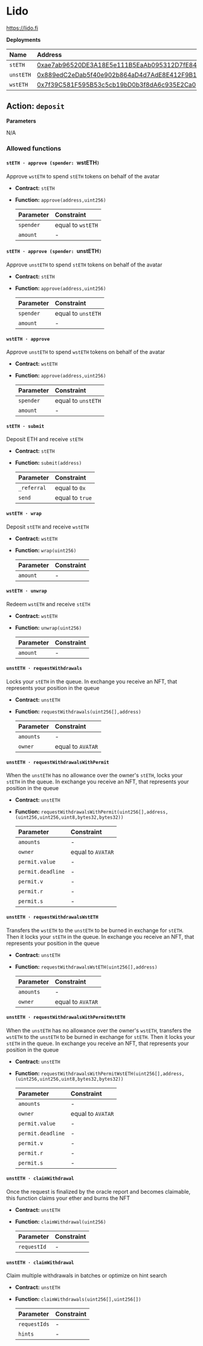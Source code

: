 # Lido

https://lido.fi

**Deployments**

| Name      | Address                                                                                                               |
| :-------- | :-------------------------------------------------------------------------------------------------------------------- |
| `stETH`   | [0xae7ab96520DE3A18E5e111B5EaAb095312D7fE84](https://etherscan.io/address/0xae7ab96520DE3A18E5e111B5EaAb095312D7fE84) |
| `unstETH` | [0x889edC2eDab5f40e902b864aD4d7AdE8E412F9B1](https://etherscan.io/address/0x889edC2eDab5f40e902b864aD4d7AdE8E412F9B1) |
| `wstETH`  | [0x7f39C581F595B53c5cb19bD0b3f8dA6c935E2Ca0](https://etherscan.io/address/0x7f39C581F595B53c5cb19bD0b3f8dA6c935E2Ca0) |

## Action: `deposit`

**Parameters**

N/A

### Allowed functions

#### `stETH · approve (spender: `wstETH`)`

Approve `wstETH` to spend `stETH` tokens on behalf of the avatar

- **Contract:** `stETH`
- **Function:** `approve(address,uint256)`

  | Parameter | Constraint        |
  | :-------- | :---------------- |
  | `spender` | equal to `wstETH` |
  | `amount`  | -                 |

#### `stETH · approve (spender: `unstETH`)`

Approve `unstETH` to spend `stETH` tokens on behalf of the avatar

- **Contract:** `stETH`
- **Function:** `approve(address,uint256)`

  | Parameter | Constraint         |
  | :-------- | :----------------- |
  | `spender` | equal to `unstETH` |
  | `amount`  | -                  |

#### `wstETH · approve`

Approve `unstETH` to spend `wstETH` tokens on behalf of the avatar

- **Contract:** `wstETH`
- **Function:** `approve(address,uint256)`

  | Parameter | Constraint         |
  | :-------- | :----------------- |
  | `spender` | equal to `unstETH` |
  | `amount`  | -                  |

#### `stETH · submit`

Deposit ETH and receive `stETH`

- **Contract:** `stETH`
- **Function:** `submit(address)`

  | Parameter   | Constraint      |
  | :---------- | :-------------- |
  | `_referral` | equal to `0x`   |
  | `send`      | equal to `true` |

#### `wstETH · wrap`

Deposit `stETH` and receive `wstETH`

- **Contract:** `wstETH`
- **Function:** `wrap(uint256)`

  | Parameter | Constraint |
  | :-------- | :--------- |
  | `amount`  | -          |

#### `wstETH · unwrap`

Redeem `wstETH` and receive `stETH`

- **Contract:** `wstETH`
- **Function:** `unwrap(uint256)`

  | Parameter | Constraint |
  | :-------- | :--------- |
  | `amount`  | -          |

#### `unstETH · requestWithdrawals`

Locks your `stETH` in the queue. In exchange you receive an NFT, that represents your position in the queue

- **Contract:** `unstETH`
- **Function:** `requestWithdrawals(uint256[],address)`

  | Parameter | Constraint        |
  | :-------- | :---------------- |
  | `amounts` | -                 |
  | `owner`   | equal to `AVATAR` |

#### `unstETH · requestWithdrawalsWithPermit`

When the `unstETH` has no allowance over the owner's `stETH`, locks your `stETH` in the queue. In exchange you receive an NFT, that represents your position in the queue

- **Contract:** `unstETH`
- **Function:** `requestWithdrawalsWithPermit(uint256[],address,(uint256,uint256,uint8,bytes32,bytes32))`

  | Parameter         | Constraint        |
  | :---------------- | :---------------- |
  | `amounts`         | -                 |
  | `owner`           | equal to `AVATAR` |
  | `permit.value`    | -                 |
  | `permit.deadline` | -                 |
  | `permit.v`        | -                 |
  | `permit.r`        | -                 |
  | `permit.s`        | -                 |

#### `unstETH · requestWithdrawalsWstETH`

Transfers the `wstETH` to the `unstETH` to be burned in exchange for `stETH`. Then it locks your `stETH` in the queue. In exchange you receive an NFT, that represents your position in the queue

- **Contract:** `unstETH`
- **Function:** `requestWithdrawalsWstETH(uint256[],address)`

  | Parameter | Constraint        |
  | :-------- | :---------------- |
  | `amounts` | -                 |
  | `owner`   | equal to `AVATAR` |

#### `unstETH · requestWithdrawalsWithPermitWstETH`

When the `unstETH` has no allowance over the owner's `wstETH`, transfers the `wstETH` to the `unstETH` to be burned in exchange for `stETH`. Then it locks your `stETH` in the queue. In exchange you receive an NFT, that represents your position in the queue

- **Contract:** `unstETH`
- **Function:** `requestWithdrawalsWithPermitWstETH(uint256[],address,(uint256,uint256,uint8,bytes32,bytes32))`

  | Parameter         | Constraint        |
  | :---------------- | :---------------- |
  | `amounts`         | -                 |
  | `owner`           | equal to `AVATAR` |
  | `permit.value`    | -                 |
  | `permit.deadline` | -                 |
  | `permit.v`        | -                 |
  | `permit.r`        | -                 |
  | `permit.s`        | -                 |

#### `unstETH · claimWithdrawal`

Once the request is finalized by the oracle report and becomes claimable, this function claims your ether and burns the NFT

- **Contract:** `unstETH`
- **Function:** `claimWithdrawal(uint256)`

  | Parameter   | Constraint |
  | :---------- | :--------- |
  | `requestId` | -          |

#### `unstETH · claimWithdrawal`

Claim multiple withdrawals in batches or optimize on hint search

- **Contract:** `unstETH`
- **Function:** `claimWithdrawals(uint256[],uint256[])`

  | Parameter    | Constraint |
  | :----------- | :--------- |
  | `requestIds` | -          |
  | `hints`      | -          |
